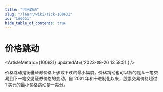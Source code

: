 ```yaml
---
title: "价格跳动"
slug: "/learn/wiki/tick-100631"
id: "100631"
hide_table_of_contents: true
---
```



# 价格跳动

<ArticleMeta id={100631} updatedAt={'2023-09-26 13:58:51'} />
<div className='border-solid border-b border-t-0 my-4 border-[var(--ifm-color-gray-300)]' />

价格跳动是衡量证券价格上涨或下跌的最小幅度。价格跳动也可以指的是从一笔交易到下一笔交易证券价格的变动。自 2001 年和十进制化以来，股票交易价格超过 1 美元的最小价格跳动是一美分。
